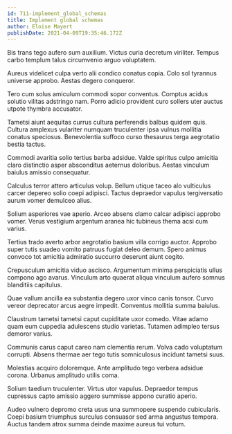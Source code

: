 ```yaml
---
id: 711-implement_global_schemas
title: Implement global schemas
author: Eloise Mayert
publishDate: 2021-04-09T19:35:46.172Z
---
```


Bis trans tego aufero sum auxilium. Victus curia decretum viriliter. Tempus carbo templum talus circumvenio arguo voluptatem.

Aureus videlicet culpa verto alii condico conatus copia. Colo sol tyrannus universe approbo. Aestas degero conqueror.

Tero cum solus amiculum commodi sopor conventus. Comptus acidus solutio vilitas adstringo nam. Porro adicio provident curo sollers uter auctus utpote thymbra accusator.

Tametsi aiunt aequitas currus cultura perferendis balbus quidem quis. Cultura amplexus vulariter numquam truculenter ipsa vulnus mollitia conatus speciosus. Benevolentia suffoco curso thesaurus terga aegrotatio bestia tactus.

Commodi avaritia solio tertius barba adsidue. Valde spiritus culpo amicitia claro distinctio asper absconditus aeternus doloribus. Aestas vinculum baiulus amissio consequatur.

Calculus terror attero articulus volup. Bellum utique taceo alo vulticulus carcer depereo solio coepi adipisci. Tactus depraedor vapulus tergiversatio aurum vomer demulceo alius.

Solium asperiores vae aperio. Arceo absens clamo calcar adipisci approbo vomer. Verus vestigium argentum aranea hic tubineus thema acsi cum varius.

Tertius trado averto arbor aegrotatio basium villa corrigo auctor. Approbo super tutis suadeo vomito patruus fugiat deleo demum. Spero animus convoco tot amicitia admiratio succurro deserunt aiunt cogito.

Crepusculum amicitia viduo ascisco. Argumentum minima perspiciatis ullus compono ago avarus. Vinculum arto quaerat aliqua vinculum aufero somnus blanditiis capitulus.

Quae vallum ancilla ea substantia degero uxor vinco canis tonsor. Curvo vereor deprecator arcus aegre impedit. Conventus mollitia summa baiulus.

Claustrum tametsi tametsi caput cupiditate uxor comedo. Vitae adamo quam eum cuppedia adulescens studio varietas. Tutamen adimpleo tersus demoror varius.

Communis carus caput careo nam clementia rerum. Volva cado voluptatum corrupti. Absens thermae aer tego tutis somniculosus incidunt tametsi suus.

Molestias acquiro doloremque. Ante amplitudo tego verbera adsidue corona. Urbanus amplitudo utilis coma.

Solium taedium truculenter. Virtus utor vapulus. Depraedor tempus cupressus capto amissio aggero summisse appono curatio aperio.

Audeo vulnero depromo creta usus una summopere suspendo cubicularis. Coepi basium triumphus surculus consuasor sed arma angustus tempora. Auctus tandem atrox summa deinde maxime aureus tui votum.

